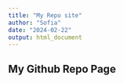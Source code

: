 ```yaml
---
title: "My Repo site"
author: "Sofia"
date: "2024-02-22"
output: html_document
---
```


## My Github Repo Page